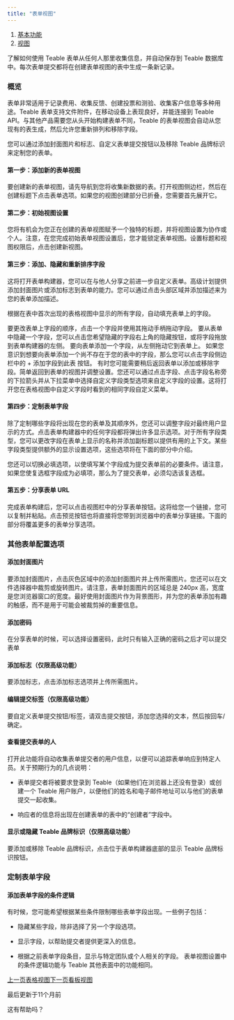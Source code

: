 ```yaml
---
title: "表单视图"
---
```


1. [基本功能](/ji-ben-gong-neng)
2. [视图](/ji-ben-gong-neng/shi-tu)

了解如何使用 Teable 表单从任何人那里收集信息，并自动保存到 Teable 数据库中。每次表单提交都将在创建表单视图的表中生成一条新记录。

### 概览

表单非常适用于记录费用、收集反馈、创建投票和测验、收集客户信息等多种用途。Teable 表单支持文件附件，在移动设备上表现良好，并能连接到 Teable API。与其他产品需要您从头开始构建表单不同，Teable 的表单视图会自动从您现有的表生成，然后允许您重新排列和移除字段。

您可以通过添加封面图片和标志、自定义表单提交按钮以及移除 Teable 品牌标识来定制您的表单。

#### 第一步：添加新的表单视图

要创建新的表单视图，请先导航到您将收集新数据的表。打开视图侧边栏，然后在创建标题下点击表单选项。如果您的视图创建部分已折叠，您需要首先展开它。

#### 第二步：初始视图设置

您将有机会为您正在创建的表单视图赋予一个独特的标题，并将视图设置为协作或个人。注意，在您完成初始表单视图设置后，您才能锁定表单视图。设置标题和视图权限后，点击创建新视图。

#### 第三步：添加、隐藏和重新排序字段

这将打开表单构建器，您可以在与他人分享之前进一步自定义表单。高级计划提供添加封面图片或添加标志到表单的能力。您可以通过点击头部区域并添加描述来为您的表单添加描述。

根据在表中首次出现的表格视图中显示的所有字段，自动填充表单上的字段。

要更改表单上字段的顺序，点击一个字段并使用其拖动手柄拖动字段。 要从表单中隐藏一个字段，您可以点击您希望隐藏的字段右上角的隐藏按钮，或将字段拖放到表单构建器的左侧。 要向表单添加一个字段，从左侧拖动它到表单上。 如果您意识到想要向表单添加一个尚不存在于您的表中的字段，那么您可以点击字段侧边栏中的 + 添加字段到此表 按钮。 有时您可能需要稍后返回表单以添加或移除字段。简单返回到表单的视图并调整设置。您还可以通过点击字段、点击字段名称旁的下拉箭头并从下拉菜单中选择自定义字段类型选项来自定义字段的设置。这将打开您在表格视图中自定义字段时看到的相同字段自定义菜单。

#### 第四步：定制表单字段

除了定制哪些字段将出现在您的表单及其顺序外，您还可以调整字段对最终用户显示的方式。点击表单构建器中的任何字段都将弹出许多显示选项。对于所有字段类型，您可以更改字段在表单上显示的名称并添加副标题以提供有用的上下文。某些字段类型提供额外的显示设置选项，这些选项将在下面的部分中介绍。

您还可以切换必填选项，以使填写某个字段成为提交表单前的必要条件。请注意，如果您使复选框字段成为必填项，那么为了提交表单，必须勾选该复选框。

#### 第五步：分享表单 URL

完成表单构建后，您可以点击视图栏中的分享表单按钮。这将给您一个链接，您可以复制并粘贴。点击预览按钮也将直接将您带到浏览器中的表单分享链接。下面的部分将覆盖更多的表单分享选项。

### 其他表单配置选项

#### 添加封面图片

要添加封面图片，点击灰色区域中的添加封面图片并上传所需图片。您还可以在文件选择器中裁剪或旋转图片。请注意，表单封面图片的区域总是 240px 高，宽度是您浏览器窗口的宽度。最好使用封面图片作为背景图形，并为您的表单添加有趣的触感，而不是用于可能会被裁剪掉的重要信息。

#### 添加密码

在分享表单的时候，可以选择设置密码，此时只有输入正确的密码之后才可以提交表单

#### 添加标志（仅限高级功能）

要添加标志，点击添加标志选项并上传所需图片。

#### 编辑提交标签（仅限高级功能）

要自定义表单提交按钮/标签，请双击提交按钮，添加您选择的文本，然后按回车/确定。

#### 查看提交表单的人

打开此功能将自动收集表单提交者的用户信息，以便可以追踪表单响应到特定人员。关于预期行为的几点说明：

* 表单提交者将被要求登录到 Teable（如果他们在浏览器上还没有登录）或创建一个 Teable 用户账户，以便他们的姓名和电子邮件地址可以与他们的表单提交一起收集。

* 响应者的信息将出现在创建表单的表中的“创建者”字段中。

#### 显示或隐藏 Teable 品牌标识（仅限高级功能）

要添加或移除 Teable 品牌标识，点击位于表单构建器底部的显示 Teable 品牌标识按钮。

### 定制表单字段

#### 添加表单字段的条件逻辑

有时候，您可能希望根据某些条件限制哪些表单字段出现。一些例子包括：

* 隐藏某些字段，除非选择了另一个字段选项。

* 显示字段，以帮助提交者提供更深入的信息。

* 根据之前表单字段条目，显示与特定团队或个人相关的字段。 表单视图设置中的条件逻辑功能与 Teable 其他表面中的功能相同。

[上一页表格视图](/ji-ben-gong-neng/shi-tu/biao-ge-shi-tu)[下一页看板视图](/ji-ben-gong-neng/shi-tu/kan-ban-shi-tu)

最后更新于11个月前

这有帮助吗？
